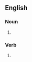 {{also|feather-beds|feather beds}}
==English==

===Noun===
{{head|en|noun plural form|head=[[feather]][[bed]]s}}

# {{plural of|featherbed|lang=en}}

===Verb===
{{head|en|verb form}}

# {{en-third-person singular of|featherbed}}